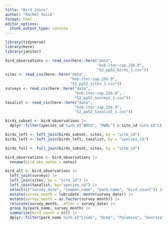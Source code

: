 ```yaml
---
title: "Bird Joins"
author: "Rachel Swick"
format: html
editor_options: 
  chunk_output_type: console
---
```


```r
library(tidyverse)
library(here)
library(janitor)
```



```r
bird_observations <- read_csv(here::here("data", 
                                         "knb-lter-cap.256.9", 
                                         "52_pp52_birds_1.csv"))
sites <- read_csv(here::here("data",
                             "knb-lter-cap.256.9",
                             "52_pp52_sites_1.csv"))
surveys <- read_csv(here::here("data",
                               "knb-lter-cap.256.9",
                               "52_pp52_surveys_1.csv"))
taxalist <- read_csv(here::here("data",
                               "knb-lter-cap.256.9",
                               "52_pp52_taxalist_1.csv"))
```

```r
birds_subset <- bird_observations |>
  dplyr::filter(species_id %in% c("BHCO", "RWBL") & site_id %in% c("LI-W", "NU-C"))
```

```r
birds_left <- left_join(birds_subset, sites, by = "site_id")
birds_left <- left_join(birds_left, taxalist, by = "species_id")
```

```r
birds_full <- full_join(birds_subset, sites, by = "site_id")
```

```r
bird_observations <- bird_observations |>
  rename(bird_obs_notes = notes)
```

```r
bird_all <- bird_observations |> 
  left_join(surveys) |>
  left_join(sites, by = "site_id") |>
  left_join(taxalist, by="species_id") |>
  select(c("survey_date", "common_name", "park_name", "bird_count")) |>
  mutate(survey_month = lubridate::month(survey_date)) |>
  mutate(survey_month = as.factor(survey_month)) |>
  relocate(survey_month, .after = survey_date) |>
  group_by(park_name, survey_month) |>
  summarise(bird_count = n()) |>
  dplyr::filter(park_name %in% c("Lindo", "Orme", "Palomino", "Sonrisa"))
  
```
































